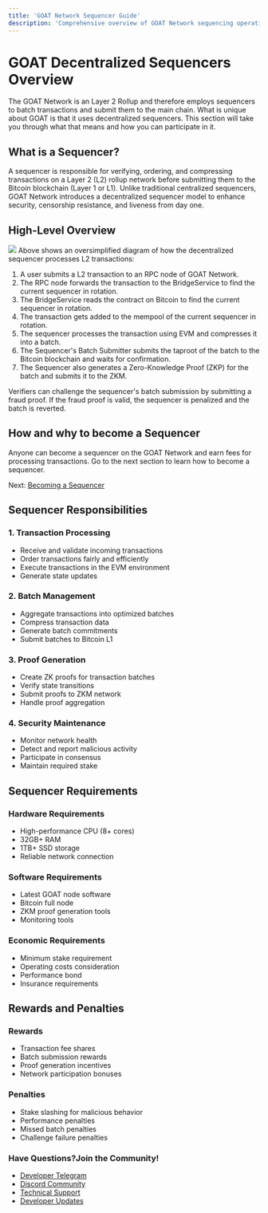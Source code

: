 ```yaml
---
title: 'GOAT Network Sequencer Guide'
description: 'Comprehensive overview of GOAT Network sequencing operations'
---
```


# GOAT Decentralized Sequencers Overview
The GOAT Network is an Layer 2 Rollup and therefore employs sequencers to batch transactions and submit them to the main chain. What is unique about GOAT is that it uses decentralized sequencers. This section will take you through what that means and how you can participate in it.

## What is a Sequencer?
A sequencer is responsible for verifying, ordering, and compressing transactions on a Layer 2 (L2) rollup network before submitting them to the Bitcoin blockchain (Layer 1 or L1). Unlike traditional centralized sequencers, GOAT Network introduces a decentralized sequencer model to enhance security, censorship resistance, and liveness from day one.

## High-Level Overview
<img src="/img/diagrams/sequencer_overview.png"/>
Above shows an oversimplified diagram of how the decentralized sequencer processes L2 transactions:

1. A user submits a L2 transaction to an RPC node of GOAT Network.
2. The RPC node forwards the transaction to the BridgeService to find the current sequencer in rotation. 
3. The BridgeService reads the contract on Bitcoin to find the current sequencer in rotation. 
4. The transaction gets added to the mempool of the current sequencer in rotation. 
5. The sequencer processes the transaction using EVM and compresses it into a batch. 
6. The Sequencer's Batch Submitter submits the taproot of the batch to the Bitcoin blockchain and waits for confirmation.
7. The Sequencer also generates a Zero-Knowledge Proof (ZKP) for the batch and submits it to the ZKM.

Verifiers can challenge the sequencer's batch submission by submitting a fraud proof. If the fraud proof is valid, the sequencer is penalized and the batch is reverted.

## How and why to become a Sequencer
Anyone can become a sequencer on the GOAT Network and earn fees for processing transactions. Go to the next section to learn how to become a sequencer.

Next: [Becoming a Sequencer](/builders/sequencers/running)

## Sequencer Responsibilities

### 1. Transaction Processing
- Receive and validate incoming transactions
- Order transactions fairly and efficiently
- Execute transactions in the EVM environment
- Generate state updates

### 2. Batch Management
- Aggregate transactions into optimized batches
- Compress transaction data
- Generate batch commitments
- Submit batches to Bitcoin L1

### 3. Proof Generation
- Create ZK proofs for transaction batches
- Verify state transitions
- Submit proofs to ZKM network
- Handle proof aggregation

### 4. Security Maintenance
- Monitor network health
- Detect and report malicious activity
- Participate in consensus
- Maintain required stake

## Sequencer Requirements

### Hardware Requirements
- High-performance CPU (8+ cores)
- 32GB+ RAM
- 1TB+ SSD storage
- Reliable network connection

### Software Requirements
- Latest GOAT node software
- Bitcoin full node
- ZKM proof generation tools
- Monitoring tools

### Economic Requirements
- Minimum stake requirement
- Operating costs consideration
- Performance bond
- Insurance requirements

## Rewards and Penalties

### Rewards
- Transaction fee shares
- Batch submission rewards
- Proof generation incentives
- Network participation bonuses

### Penalties
- Stake slashing for malicious behavior
- Performance penalties
- Missed batch penalties
- Challenge failure penalties


### Have Questions?Join the Community! 
- [Developer Telegram](https://t.me/+5JwHzveSo4IxMGY5)
- [Discord Community](https://discord.gg/goatnetwork)
- [Technical Support](/network/faq)
- [Developer Updates](https://twitter.com/goatnetwork)